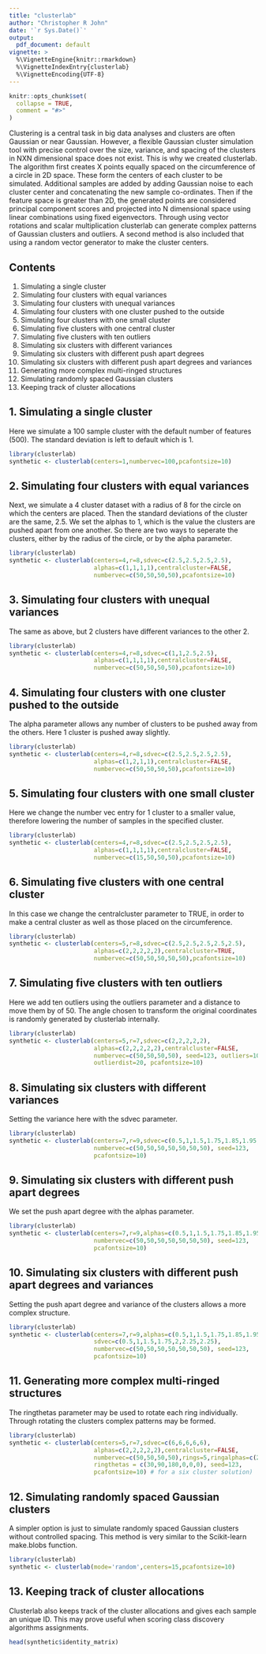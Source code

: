 ```yaml
---
title: "clusterlab"
author: "Christopher R John"
date: '`r Sys.Date()`'
output:
  pdf_document: default
vignette: >
  %\VignetteEngine{knitr::rmarkdown} 
  %\VignetteIndexEntry{clusterlab}  
  %\VignetteEncoding{UTF-8}
---
```


```r
knitr::opts_chunk$set(
  collapse = TRUE,
  comment = "#>"
)
```

Clustering is a central task in big data analyses and clusters are often Gaussian or near Gaussian. However, a flexible Gaussian cluster simulation tool with precise control over the size, variance, and spacing of the clusters in NXN dimensional space does not exist. This is why we created clusterlab. The algorithm first creates X points equally spaced on the circumference of a circle in 2D space. These form the centers of each cluster to be simulated. Additional samples are added by adding Gaussian noise to each cluster center and concatenating the new sample co-ordinates. Then if the feature space is greater than 2D, the generated points are considered principal component scores and projected into N dimensional space using linear combinations using fixed eigenvectors. Through using vector rotations and scalar multiplication clusterlab can generate complex patterns of Gaussian clusters and outliers. A second method is also included that using a random vector generator to make the cluster centers.

## Contents

1. Simulating a single cluster
2. Simulating four clusters with equal variances
3. Simulating four clusters with unequal variances
4. Simulating four clusters with one cluster pushed to the outside
5. Simulating four clusters with one small cluster
6. Simulating five clusters with one central cluster
7. Simulating five clusters with ten outliers
8. Simulating six clusters with different variances
9. Simulating six clusters with different push apart degrees
10. Simulating six clusters with different push apart degrees and variances
11. Generating more complex multi-ringed structures
12. Simulating randomly spaced Gaussian clusters
13. Keeping track of cluster allocations

## 1. Simulating a single cluster

Here we simulate a 100 sample cluster with the default number of features (500). The standard deviation is left to default which is 1.

```r
library(clusterlab)
synthetic <- clusterlab(centers=1,numbervec=100,pcafontsize=10)
```

## 2. Simulating four clusters with equal variances

Next, we simulate a 4 cluster dataset with a radius of 8 for the circle on which the centers are placed. Then the standard deviations of the cluster are the same, 2.5. We set the alphas to 1, which is the value the clusters are pushed apart from one another. So there are two ways to seperate the clusters, either by the radius of the circle, or by the alpha parameter.

```r
library(clusterlab)
synthetic <- clusterlab(centers=4,r=8,sdvec=c(2.5,2.5,2.5,2.5),   
                        alphas=c(1,1,1,1),centralcluster=FALSE,   
                        numbervec=c(50,50,50,50),pcafontsize=10)
```

## 3. Simulating four clusters with unequal variances

The same as above, but 2 clusters have different variances to the other 2.

```r
library(clusterlab)
synthetic <- clusterlab(centers=4,r=8,sdvec=c(1,1,2.5,2.5),   
                        alphas=c(1,1,1,1),centralcluster=FALSE,   
                        numbervec=c(50,50,50,50),pcafontsize=10)
```

## 4. Simulating four clusters with one cluster pushed to the outside

The alpha parameter allows any number of clusters to be pushed away from the others. Here 1 cluster is pushed away slightly.

```r
library(clusterlab)
synthetic <- clusterlab(centers=4,r=8,sdvec=c(2.5,2.5,2.5,2.5),   
                        alphas=c(1,2,1,1),centralcluster=FALSE,   
                        numbervec=c(50,50,50,50),pcafontsize=10)
```

## 5. Simulating four clusters with one small cluster

Here we change the number vec entry for 1 cluster to a smaller value, therefore lowering the number of samples in the specified cluster.

```r
library(clusterlab)
synthetic <- clusterlab(centers=4,r=8,sdvec=c(2.5,2.5,2.5,2.5),   
                        alphas=c(1,1,1,1),centralcluster=FALSE,   
                        numbervec=c(15,50,50,50),pcafontsize=10)
```

## 6. Simulating five clusters with one central cluster

In this case we change the centralcluster parameter to TRUE, in order to make a central cluster as well as those placed on the circumference.

```r
library(clusterlab)
synthetic <- clusterlab(centers=5,r=8,sdvec=c(2.5,2.5,2.5,2.5,2.5),   
                        alphas=c(2,2,2,2,2),centralcluster=TRUE,   
                        numbervec=c(50,50,50,50,50),pcafontsize=10)
```

## 7. Simulating five clusters with ten outliers

Here we add ten outliers using the outliers parameter and a distance to move them by of 50. The angle chosen to transform the original coordinates is randomly generated by clusterlab internally.

```r
library(clusterlab)
synthetic <- clusterlab(centers=5,r=7,sdvec=c(2,2,2,2,2),   
                        alphas=c(2,2,2,2,2),centralcluster=FALSE,   
                        numbervec=c(50,50,50,50), seed=123, outliers=10, 
                        outlierdist=20, pcafontsize=10)
```

## 8. Simulating six clusters with different variances

Setting the variance here with the sdvec parameter.

```r
library(clusterlab)
synthetic <- clusterlab(centers=7,r=9,sdvec=c(0.5,1,1.5,1.75,1.85,1.95,2.05),   
                        numbervec=c(50,50,50,50,50,50,50), seed=123,
                        pcafontsize=10)
```

## 9. Simulating six clusters with different push apart degrees

We set the push apart degree with the alphas parameter.

```r
library(clusterlab)
synthetic <- clusterlab(centers=7,r=9,alphas=c(0.5,1,1.5,1.75,1.85,1.95,2.05),   
                        numbervec=c(50,50,50,50,50,50,50), seed=123,
                        pcafontsize=10)
```

## 10. Simulating six clusters with different push apart degrees and variances

Setting the push apart degree and variance of the clusters allows a more complex structure.

```r
library(clusterlab)
synthetic <- clusterlab(centers=7,r=9,alphas=c(0.5,1,1.5,1.75,1.85,1.95,2.05), 
                        sdvec=c(0.5,1,1.5,1.75,2,2.25,2.25),
                        numbervec=c(50,50,50,50,50,50,50), seed=123,
                        pcafontsize=10)
```

## 11. Generating more complex multi-ringed structures

The ringthetas parameter may be used to rotate each ring individually. Through rotating the clusters complex patterns may be formed.

```r
library(clusterlab)
synthetic <- clusterlab(centers=5,r=7,sdvec=c(6,6,6,6,6),   
                        alphas=c(2,2,2,2,2),centralcluster=FALSE,   
                        numbervec=c(50,50,50,50),rings=5,ringalphas=c(2,4,6,8,10,12), 
                        ringthetas = c(30,90,180,0,0,0), seed=123,
                        pcafontsize=10) # for a six cluster solution)
```

## 12. Simulating randomly spaced Gaussian clusters

A simpler option is just to simulate randomly spaced Gaussian clusters without controlled spacing. This method is very similar to the Scikit-learn make.blobs function.

```r
library(clusterlab)
synthetic <- clusterlab(mode='random',centers=15,pcafontsize=10)
```

## 13. Keeping track of cluster allocations

Clusterlab also keeps track of the cluster allocations and gives each sample an unique ID. This may prove useful when scoring class discovery algorithms assignments.

```r
head(synthetic$identity_matrix)
```
